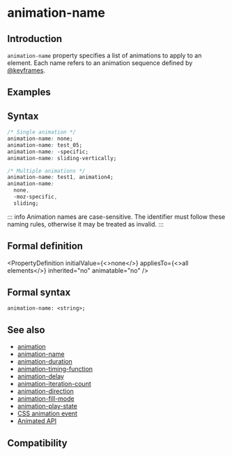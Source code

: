 
# animation-name

## Introduction

`animation-name` property specifies a list of animations to apply to an element. Each name refers to an animation sequence defined by [@keyframes](https://developer.mozilla.org/en-US/docs/Web/CSS/@keyframes).

## Examples

<Go
  example="css-api"
  img="/assets/doc/css/animation-name.gif"
  defaultEntryFile="dist/animation-name.lynx.bundle"
  defaultFile="src/animation-name/App.tsx"
  entry="src/animation-name"
/>

## Syntax

```css
/* Single animation */
animation-name: none;
animation-name: test_05;
animation-name: -specific;
animation-name: sliding-vertically;

/* Multiple animations */
animation-name: test1, animation4;
animation-name:
  none,
  -moz-specific,
  sliding;
```

::: info
Animation names are case-sensitive. The identifier must follow these naming rules, otherwise it may be treated as invalid.
:::

## Formal definition


<PropertyDefinition
  initialValue={<>none</>}
  appliesTo={<>all elements</>}
  inherited="no"
  animatable="no"
/>

## Formal syntax

```
animation-name: <string>;
```

## See also

- [animation](./animation.mdx)
- [animation-name](./animation-name.mdx)
- [animation-duration](./animation-duration.mdx)
- [animation-timing-function](./animation-timing-function.mdx)
- [animation-delay](./animation-delay.mdx)
- [animation-iteration-count](./animation-iteration-count.mdx)
- [animation-direction](./animation-direction.mdx)
- [animation-fill-mode](./animation-fill-mode.mdx)
- [animation-play-state](./animation-play-state.mdx)
- [CSS animation event](../../lynx-api/event/animation-event.mdx)
- [Animated API](../../lynx-api/lynx/lynx-animate-api.mdx)

## Compatibility


<LegacyCompatTable metadata="css/properties/animation-name" />
